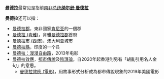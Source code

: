 {{not|曼德勒}}
'''曼德拉'''最常见是指前[[南非总统|南非总统]]'''[[纳尔逊·曼德拉|纳尔逊·曼德拉]]'''

'''曼德拉'''还可以指：
*[[曼德拉郡|曼德拉郡]]，東非國家[[肯尼亚|肯尼亚]]的一個郡
*[[曼德拉_(肯雅)|曼德拉 (肯雅)]]，肯雅[[曼德拉郡|曼德拉郡]]首府
*[[曼德拉市_(西澳)|曼德拉市 (西澳)]]，澳大利亚城市
*[[曼德拉縣|曼德拉縣]]，印度的一个县
*[[曼德拉：漫漫自由路|曼德拉：漫漫自由路]]，2013年电影
*[[曼德拉效應|曼德拉效應]]，[[都市傳說|都市傳說]]及[[陰謀論|陰謀論]]，自2020年起香港則另有「胡亂引用名人金句」的意思。
**[[曼德拉效應_(電影)|曼德拉效應 (電影)]]，用故事形式分析成為都市傳說現象的2019年美國電影

{{Disambig|Cat=三字消歧义}}
{{Disambig|Cat=三字人名消歧义}}